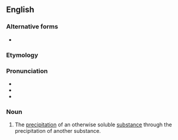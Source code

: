 {{also|coprécipitation|co-precipitation}}

==English==

===Alternative forms===
* {{l|en|co-precipitation}}

===Etymology===
{{prefix|co|precipitation|lang=en}}

===Pronunciation===
* {{IPA|/koʊpɹɪsɪpɪˈteɪʃən/|lang=en}}
* {{rhymes|eɪʃən|lang=en}}
* {{hyph|co|pre|cip|i|ta|tion|lang=en}}

===Noun===
{{en-noun|~}}
{{wikipedia}}

# {{lb|en|chemistry}} The [[precipitation]] of an otherwise soluble [[substance]] through the precipitation of another substance.